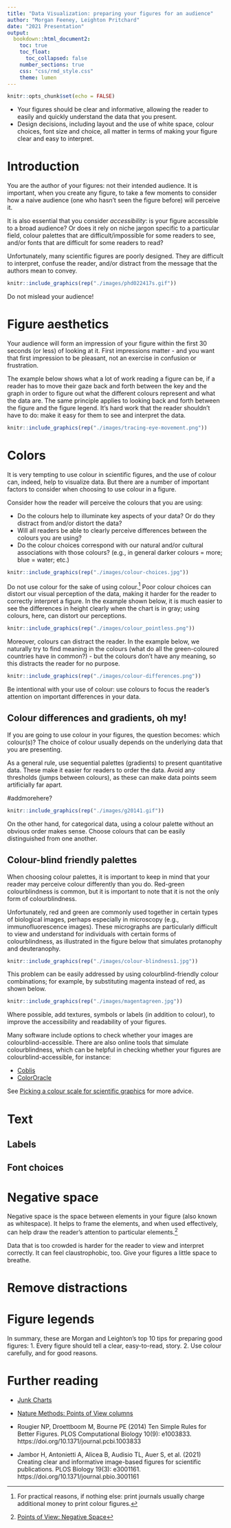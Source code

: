 ```yaml
---
title: "Data Visualization: preparing your figures for an audience"
author: "Morgan Feeney, Leighton Pritchard"
date: "2021 Presentation"
output: 
  bookdown::html_document2:
    toc: true
    toc_float:
      toc_collapsed: false
    number_sections: true
    css: "css/rmd_style.css"
    theme: lumen    
---
```


```r
knitr::opts_chunk$set(echo = FALSE)
```

<div id="summary">
- Your figures should be clear and informative, allowing the reader to easily and quickly understand the data that you present.
- Design decisions, including layout and the use of white space, colour choices, font size and choice, all matter in terms of making your figure clear and easy to interpret.

</div>

# Introduction

You are the author of your figures: not their intended audience. It is important, when you create any figure, to take a few moments to consider how a naive audience (one who hasn't seen the figure before) will perceive it. 

It is also essential that you consider *accessibility*: is your figure accessible to a broad audience? Or does it rely on niche jargon specific to a particular field, colour palettes that are difficult/impossible for some readers to see, and/or fonts that are difficult for some readers to read?

Unfortunately, many scientific figures are poorly designed. They are difficult to interpret, confuse the reader, and/or distract from the message that the authors mean to convey.

```r
knitr::include_graphics(rep("./images/phd022417s.gif"))
```

<div id="warning">
Do not mislead your audience!

</div>


# Figure aesthetics

Your audience will form an impression of your figure within the first 30 seconds (or less) of looking at it. First impressions matter - and you want that first impression to be pleasant, not an exercise in confusion or frustration.

The example below shows what a lot of work reading a figure can be, if a reader has to move their gaze back and forth between the key and the graph in order to figure out what the different colours represent and what the data are. The same principle applies to looking back and forth between the figure and the figure legend. It's hard work that the reader shouldn't have to do: make it easy for them to see and interpret the data.

```r
knitr::include_graphics(rep("./images/tracing-eye-movement.png"))
```

# Colors

It is very tempting to use colour in scientific figures, and the use of colour can, indeed, help to visualize data. But there are a number of important factors to consider when choosing to use colour in a figure.

Consider how the reader will perceive the colours that you are using: 

- Do the colours help to illuminate key aspects of your data? Or do they distract from and/or distort the data? 
- Will all readers be able to clearly perceive differences between the colours you are using? 
- Do the colour choices correspond with our natural and/or cultural associations with those colours? (e.g., in general darker colours = more; blue = water; etc.)

```r
knitr::include_graphics(rep("./images/colour-choices.jpg"))
```

Do not use colour for the sake of using colour.^[For practical reasons, if nothing else: print journals usually charge additional money to print colour figures.] Poor colour choices can distort our visual perception of the data, making it harder for the reader to correctly interpret a figure. In the example shown below, it is much easier to see the differences in height clearly when the chart is in gray; using colours, here, can distort our perceptions.

```r
knitr::include_graphics(rep("./images/colour_pointless.png"))
```

Moreover, colours can distract the reader. In the example below, we naturally try to find meaning in the colours (what do all the green-coloured countries have in common?) - but the colours don't have any meaning, so this distracts the reader for no purpose.

```r
knitr::include_graphics(rep("./images/colour-differences.png"))
```

Be intentional with your use of colour: use colours to focus the reader's attention on important differences in your data. 

## Colour differences and gradients, oh my!

If you are going to use colour in your figures, the question becomes: which colour(s)? The choice of colour usually depends on the underlying data that you are presenting. 

As a general rule, use sequential palettes (gradients) to present quantitative data. These make it easier for readers to order the data. Avoid any thresholds (jumps between colours), as these can make data points seem artificially far apart.

#addmorehere?

```r
knitr::include_graphics(rep("./images/g20141.gif"))
```

On the other hand, for categorical data, using a colour palette without an obvious order makes sense. Choose colours that can be easily distinguished from one another.

## Colour-blind friendly palettes

When choosing colour palettes, it is important to keep in mind that your reader may perceive colour differently than you do. Red-green colourblindness is common, but it is important to note that it is not the only form of colourblindness. 

Unfortunately, red and green are commonly used together in certain types of biological images, perhaps especially in microscopy (e.g., immunofluorescence images). These micrographs are particularly difficult to view and understand for individuals with certain forms of colourblindness, as illustrated in the figure below that simulates protanophy and deuteranophy. 

```r
knitr::include_graphics(rep("./images/colour-blindness1.jpg"))
```

This problem can be easily addressed by using colourblind-friendly colour combinations; for example, by substituting magenta instead of red, as shown below. 

```r
knitr::include_graphics(rep("./images/magentagreen.jpg"))
```

Where possible, add textures, symbols or labels (in addition to colour), to improve the accessibility and readability of your figures.

Many software include options to check whether your images are colourblind-accessible. There are also online tools that simulate colourblindness, which can be helpful in checking whether your figures are colourblind-accessible, for instance: 

- [Coblis](https://www.color-blindness.com/coblis-color-blindness-simulator/)
- [ColorOracle](https://colororacle.org/)

See [Picking a colour scale for scientific graphics](https://betterfigures.org/2015/06/23/picking-a-colour-scale-for-scientific-graphics/) for more advice.


# Text 

## Labels

## Font choices



# Negative space

Negative space is the space between elements in your figure (also known as whitespace). It helps to frame the elements, and when used effectively, can help draw the reader's attention to particular elements.^[[Points of View: Negative Space](https://www.nature.com/articles/nmeth0111-5)] 

Data that is too crowded is harder for the reader to view and interpret correctly. It can feel claustrophobic, too. Give your figures a little space to breathe.

# Remove distractions

# Figure legends


<div id="note">
In summary, these are Morgan and Leighton's top 10 tips for preparing good figures:
1. Every figure should tell a clear, easy-to-read, story.
2. Use colour carefully, and for good reasons. 
</div>

# Further reading

- [Junk Charts](https://junkcharts.typepad.com/)

- [Nature Methods: Points of View columns](http://blogs.nature.com/methagora/2013/07/data-visualization-points-of-view.html)

- Rougier NP, Droettboom M, Bourne PE (2014) Ten Simple Rules for Better Figures. PLOS Computational Biology 10(9): e1003833. https://doi.org/10.1371/journal.pcbi.1003833

- Jambor H, Antonietti A, Alicea B, Audisio TL, Auer S, et al. (2021) Creating clear and informative image-based figures for scientific publications. PLOS Biology 19(3): e3001161. https://doi.org/10.1371/journal.pbio.3001161
